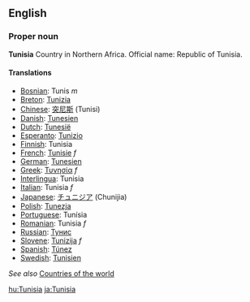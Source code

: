 ==English==

===Proper noun===
'''Tunisia'''
Country in Northern Africa. Official name: Republic of Tunisia.

====Translations====

*[[Bosnian]]: Tunis ''m''
*[[Breton]]: [[Tunizia]]
*[[Chinese]]: [[突尼斯]] (Tunisi)
*[[Danish]]: [[Tunesien]]
*[[Dutch]]: [[Tunesië]]
*[[Esperanto]]: [[Tunizio]]
*[[Finnish]]: Tunisia
*[[French]]: [[Tunisie]] ''f''
*[[German]]: [[Tunesien]]
*[[Greek]]: [[Τυνησία]] ''f''
*[[Interlingua]]: Tunisia
*[[Italian]]: Tunisia ''f''
*[[Japanese]]: [[チュニジア]] (Chunijia)
*[[Polish]]: [[Tunezja]]
*[[Portuguese]]: Tunísia
*[[Romanian]]: Tunisia ''f''
*[[Russian]]: [[Тунис]]
*[[Slovene]]: [[Tunizija]] ''f''
*[[Spanish]]: [[Túnez]]
*[[Swedish]]: [[Tunisien]]

''See also'' [[Countries of the world]]

[[hu:Tunisia]]
[[ja:Tunisia]]